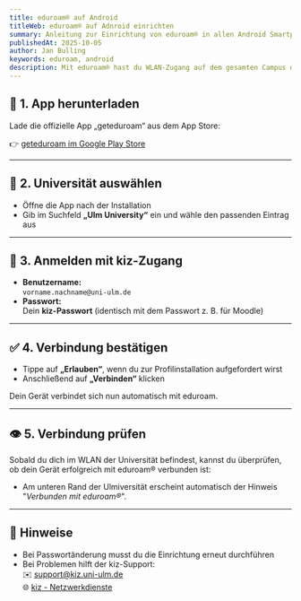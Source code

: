 ```yaml
---
title: eduroam® auf Android
titleWeb: eduroam® auf Adnroid einrichten
summary: Anleitung zur Einrichtung von eduroam® in allen Android Smartphones
publishedAt: 2025-10-05
author: Jan Bulling
keywords: eduroam, android
description: Mit eduroam® hast du WLAN-Zugang auf dem gesamten Campus der Universität Ulm - sowie an vielen Hochschulen weltweit. Diese Anleitung zeigt dir, wie du die Verbindung einfach über die App „geteduroam“ einrichtest.
---
```


## 📲 1. App herunterladen

Lade die offizielle App „geteduroam“ aus dem App Store:

👉 [geteduroam im Google Play Store](https://play.google.com/store/apps/details?id=app.eduroam.geteduroam)

---

## 🔎 2. Universität auswählen

- Öffne die App nach der Installation
- Gib im Suchfeld **„Ulm University“** ein und wähle den passenden Eintrag aus

---

## 🔐 3. Anmelden mit kiz-Zugang

- **Benutzername:**  
  `vorname.nachname@uni-ulm.de`
- **Passwort:**  
  Dein **kiz-Passwort** (identisch mit dem Passwort z. B. für Moodle)

---

## ✅ 4. Verbindung bestätigen

- Tippe auf **„Erlauben“**, wenn du zur Profilinstallation aufgefordert wirst
- Anschließend auf **„Verbinden“** klicken

Dein Gerät verbindet sich nun automatisch mit eduroam.

---

## 👁️ 5. Verbindung prüfen

Sobald du dich im WLAN der Universität befindest, kannst du überprüfen, ob dein Gerät erfolgreich mit eduroam® verbunden ist:

- Am unteren Rand der Ulmiversität erscheint automatisch der Hinweis "_Verbunden mit eduroam®_".

---

## 📎 Hinweise

- Bei Passwortänderung musst du die Einrichtung erneut durchführen
- Bei Problemen hilft der kiz-Support:  
  ✉️ [support@kiz.uni-ulm.de](mailto:support@kiz.uni-ulm.de)  
  🌐 [kiz - Netzwerkdienste](https://www.uni-ulm.de/einrichtungen/kiz/)
